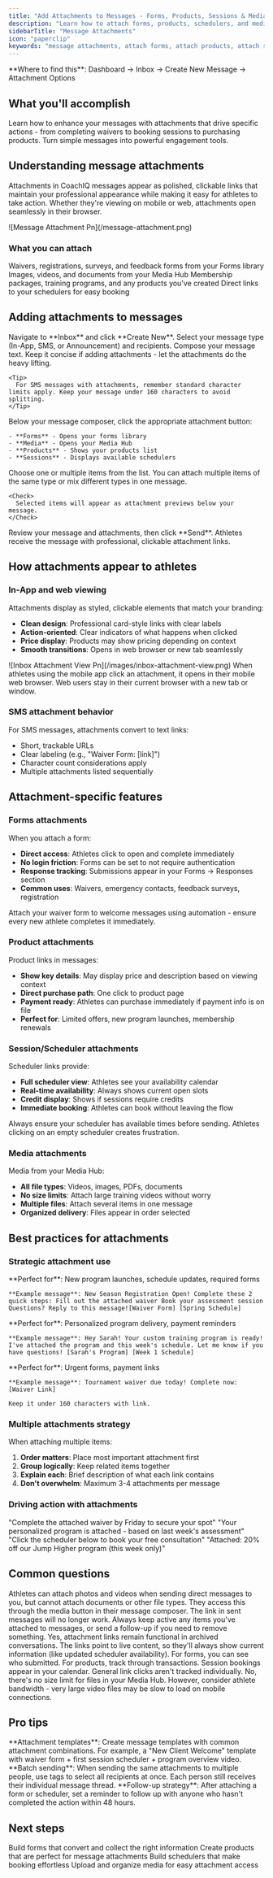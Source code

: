 ```yaml
---
title: "Add Attachments to Messages - Forms, Products, Sessions & Media"
description: "Learn how to attach forms, products, schedulers, and media to your Inbox messages. Enhance communication with clickable links that drive action."
sidebarTitle: "Message Attachments"
icon: "paperclip"
keywords: "message attachments, attach forms, attach products, attach sessions, media attachments, CoachIQ inbox"
---
```


<Info>
  **Where to find this**: Dashboard → Inbox → Create New Message → Attachment Options
</Info>

## What you'll accomplish

Learn how to enhance your messages with attachments that drive specific actions - from completing waivers to booking sessions to purchasing products. Turn simple messages into powerful engagement tools.

## Understanding message attachments

Attachments in CoachIQ messages appear as polished, clickable links that maintain your professional appearance while making it easy for athletes to take action. Whether they're viewing on mobile or web, attachments open seamlessly in their browser.

<Frame caption="Attachment options above below your message composer">
  ![Message Attachment Pn](/message-attachment.png)
</Frame>

### What you can attach

<CardGroup cols={2}>
  <Card title="Forms" icon="file-lines">
    Waivers, registrations, surveys, and feedback forms from your Forms library
  </Card>
  <Card title="Media" icon="play">
    Images, videos, and documents from your Media Hub
  </Card>
  <Card title="Products" icon="cart-shopping">
    Membership packages, training programs, and any products you've created
  </Card>
  <Card title="Sessions" icon="calendar">
    Direct links to your schedulers for easy booking
  </Card>
</CardGroup>

## Adding attachments to messages

<Steps>
  <Step title="Start composing your message">
    Navigate to **Inbox** and click **Create New**. Select your message type (In-App, SMS, or Announcement) and recipients.
  </Step>
  <Step title="Write your message">
    Compose your message text. Keep it concise if adding attachments - let the attachments do the heavy lifting.

    <Tip>
      For SMS messages with attachments, remember standard character limits apply. Keep your message under 160 characters to avoid splitting.
    </Tip>
  </Step>
  <Step title="Click the attachment type">
    Below your message composer, click the appropriate attachment button:

    - **Forms** - Opens your forms library
    - **Media** - Opens your Media Hub
    - **Products** - Shows your products list
    - **Sessions** - Displays available schedulers
  </Step>
  <Step title="Select items to attach">
    Choose one or multiple items from the list. You can attach multiple items of the same type or mix different types in one message.

    <Check>
      Selected items will appear as attachment previews below your message.
    </Check>
  </Step>
  <Step title="Send your message">
    Review your message and attachments, then click **Send**. Athletes receive the message with professional, clickable attachment links.
  </Step>
</Steps>

## How attachments appear to athletes

### In-App and web viewing

Attachments display as styled, clickable elements that match your branding:

- **Clean design**: Professional card-style links with clear labels
- **Action-oriented**: Clear indicators of what happens when clicked
- **Price display**: Products may show pricing depending on context
- **Smooth transitions**: Opens in web browser or new tab seamlessly

<Frame>
  ![Inbox Attachment View Pn](/images/inbox-attachment-view.png)
</Frame>

<Note>
  When athletes using the mobile app click an attachment, it opens in their mobile web browser. Web users stay in their current browser with a new tab or window.
</Note>

### SMS attachment behavior

For SMS messages, attachments convert to text links:

- Short, trackable URLs
- Clear labeling (e.g., "Waiver Form: [link]")
- Character count considerations apply
- Multiple attachments listed sequentially

## Attachment-specific features

### Forms attachments

When you attach a form:

- **Direct access**: Athletes click to open and complete immediately
- **No login friction**: Forms can be set to not require authentication
- **Response tracking**: Submissions appear in your Forms → Responses section
- **Common uses**: Waivers, emergency contacts, feedback surveys, registration

<Tip>
  Attach your waiver form to welcome messages using automation - ensure every new athlete completes it immediately.
</Tip>

### Product attachments

Product links in messages:

- **Show key details**: May display price and description based on viewing context
- **Direct purchase path**: One click to product page
- **Payment ready**: Athletes can purchase immediately if payment info is on file
- **Perfect for**: Limited offers, new program launches, membership renewals

### Session/Scheduler attachments

Scheduler links provide:

- **Full scheduler view**: Athletes see your availability calendar
- **Real-time availability**: Always shows current open slots
- **Credit display**: Shows if sessions require credits
- **Immediate booking**: Athletes can book without leaving the flow

<Warning>
  Always ensure your scheduler has available times before sending. Athletes clicking on an empty scheduler creates frustration.
</Warning>

### Media attachments

Media from your Media Hub:

- **All file types**: Videos, images, PDFs, documents
- **No size limits**: Attach large training videos without worry
- **Multiple files**: Attach several items in one message
- **Organized delivery**: Files appear in order selected

## Best practices for attachments

### Strategic attachment use

<Tabs>
  <Tab title="Announcements">
    **Perfect for**: New program launches, schedule updates, required forms

    **Example message**: New Season Registration Open! Complete these 2 quick steps: Fill out the attached waiver Book your assessment session Questions? Reply to this message![Waiver Form] [Spring Schedule]
  </Tab>
  <Tab title="Direct Messages">
    **Perfect for**: Personalized program delivery, payment reminders

    **Example message**: Hey Sarah! Your custom training program is ready! I've attached the program and this week's schedule. Let me know if you have questions! [Sarah's Program] [Week 1 Schedule]
  </Tab>
  <Tab title="SMS Messages">
    **Perfect for**: Urgent forms, payment links

    **Example message**: Tournament waiver due today! Complete now: [Waiver Link]

    Keep it under 160 characters with link.
  </Tab>
</Tabs>

### Multiple attachments strategy

When attaching multiple items:

1. **Order matters**: Place most important attachment first
2. **Group logically**: Keep related items together
3. **Explain each**: Brief description of what each link contains
4. **Don't overwhelm**: Maximum 3-4 attachments per message

### Driving action with attachments

<CardGroup cols={2}>
  <Card title="Create urgency" icon="clock">
    "Complete the attached waiver by Friday to secure your spot"
  </Card>
  <Card title="Provide value" icon="gift">
    "Your personalized program is attached - based on last week's assessment"
  </Card>
  <Card title="Make it easy" icon="hand-pointer">
    "Click the scheduler below to book your free consultation"
  </Card>
  <Card title="Show benefits" icon="star">
    "Attached: 20% off our Jump Higher program (this week only)"
  </Card>
</CardGroup>

## Common questions

<AccordionGroup>
  <Accordion title="Can athletes attach files in their replies?">
    Athletes can attach photos and videos when sending direct messages to you, but cannot attach documents or other file types. They access this through the media button in their message composer.
  </Accordion>
  <Accordion title="What happens if I delete an attached form/product/session?">
    The link in sent messages will no longer work. Always keep active any items you've attached to messages, or send a follow-up if you need to remove something.
  </Accordion>
  <Accordion title="Do attachments work in archived conversations?">
    Yes, attachment links remain functional in archived conversations. The links point to live content, so they'll always show current information (like updated scheduler availability).
  </Accordion>
  <Accordion title="Can I see who clicked on attachments?">
    For forms, you can see who submitted. For products, track through transactions. Session bookings appear in your calendar. General link clicks aren't tracked individually.
  </Accordion>
  <Accordion title="Is there a limit to Media Hub file sizes?">
    No, there's no size limit for files in your Media Hub. However, consider athlete bandwidth - very large video files may be slow to load on mobile connections.
  </Accordion>
</AccordionGroup>

## Pro tips

<Tip>
  **Attachment templates**: Create message templates with common attachment combinations. For example, a "New Client Welcome" template with waiver form + first session scheduler + program overview video.
</Tip>

<Tip>
  **Batch sending**: When sending the same attachments to multiple people, use tags to select all recipients at once. Each person still receives their individual message thread.
</Tip>

<Tip>
  **Follow-up strategy**: After attaching a form or scheduler, set a reminder to follow up with anyone who hasn't completed the action within 48 hours.
</Tip>

## Next steps

<CardGroup cols={2}>
  <Card title="Create Effective Forms" icon="file-signature" href="/tools/forms">
    Build forms that convert and collect the right information
  </Card>
  <Card title="Set Up Products" icon="bag-shopping" href="/payments/products">
    Create products that are perfect for message attachments
  </Card>
  <Card title="Configure Schedulers" icon="calendar-plus" href="/schedule/schedulers">
    Build schedulers that make booking effortless
  </Card>
  <Card title="Organize Media Hub" icon="folder-open" href="/content/media-hub">
    Upload and organize media for easy attachment access
  </Card>
</CardGroup>